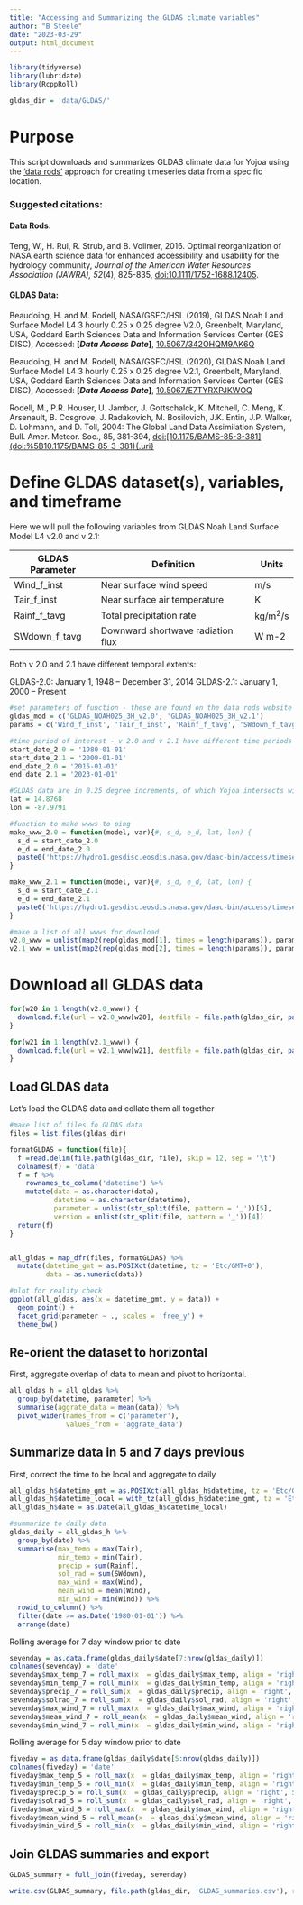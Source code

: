 ```yaml
---
title: "Accessing and Summarizing the GLDAS climate variables"
author: "B Steele"
date: "2023-03-29"
output: html_document
---
```


```r
library(tidyverse)
library(lubridate)
library(RcppRoll)

gldas_dir = 'data/GLDAS/'
```

# Purpose

This script downloads and summarizes GLDAS climate data for Yojoa using the ['data rods'](https://disc.gsfc.nasa.gov/information/tools?title=Hydrology%20Data%20Rods) approach for creating timeseries data from a specific location.

### Suggested citations:

#### Data Rods:

Teng, W., H. Rui, R. Strub, and B. Vollmer, 2016. Optimal reorganization of NASA earth science data for enhanced accessibility and usability for the hydrology community, *Journal of the American Water Resources Association (JAWRA), 52*(4), 825-835, [doi:10.1111/1752-1688.12405](http://onlinelibrary.wiley.com/doi/10.1111/1752-1688.12405/abstract).

#### GLDAS Data:

Beaudoing, H. and M. Rodell, NASA/GSFC/HSL (2019), GLDAS Noah Land Surface Model L4 3 hourly 0.25 x 0.25 degree V2.0, Greenbelt, Maryland, USA, Goddard Earth Sciences Data and Information Services Center (GES DISC), Accessed: **[*Data Access Date*]**, [10.5067/342OHQM9AK6Q](https://doi.org/10.5067/342OHQM9AK6Q)

Beaudoing, H. and M. Rodell, NASA/GSFC/HSL (2020), GLDAS Noah Land Surface Model L4 3 hourly 0.25 x 0.25 degree V2.1, Greenbelt, Maryland, USA, Goddard Earth Sciences Data and Information Services Center (GES DISC), Accessed: **[*Data Access Date*]**, [10.5067/E7TYRXPJKWOQ](https://doi.org/10.5067/E7TYRXPJKWOQ)

Rodell, M., P.R. Houser, U. Jambor, J. Gottschalck, K. Mitchell, C. Meng, K. Arsenault, B. Cosgrove, J. Radakovich, M. Bosilovich, J.K. Entin, J.P. Walker, D. Lohmann, and D. Toll, 2004: The Global Land Data Assimilation System, Bull. Amer. Meteor. Soc., 85, 381-394, [doi:[10.1175/BAMS-85-3-381](doi:%5B10.1175/BAMS-85-3-381){.uri}](https://doi.org/10.1175/BAMS-85-3-381)

# Define GLDAS dataset(s), variables, and timeframe

Here we will pull the following variables from GLDAS Noah Land Surface Model L4 v2.0 and v 2.1:

| GLDAS Parameter | Definition                        | Units     |
|-----------------|-----------------------------------|-----------|
| Wind_f\_inst    | Near surface wind speed           | m/s       |
| Tair_f\_inst    | Near surface air temperature      | K         |
| Rainf_f\_tavg   | Total precipitation rate          | kg/m^2^/s |
| SWdown_f\_tavg  | Downward shortwave radiation flux | W m-2     |

Both v 2.0 and 2.1 have different temporal extents:

GLDAS-2.0: January 1, 1948 -- December 31, 2014 GLDAS-2.1: January 1, 2000 -- Present

```r
#set parameters of function - these are found on the data rods website linked above
gldas_mod = c('GLDAS_NOAH025_3H_v2.0', 'GLDAS_NOAH025_3H_v2.1')
params = c('Wind_f_inst', 'Tair_f_inst', 'Rainf_f_tavg', 'SWdown_f_tavg')

#time period of interest - v 2.0 and v 2.1 have different time periods of coverage, and to keep the download from hanging, you have to have separate start/end dates
start_date_2.0 = '1980-01-01'
start_date_2.1 = '2000-01-01'
end_date_2.0 = '2015-01-01'
end_date_2.1 = '2023-01-01'

#GLDAS data are in 0.25 degree increments, of which Yojoa intersects with a few kernels, the following degrees would prioritize the kernel over the most water area of Yojoa
lat = 14.8768
lon = -87.9791

#function to make wwws to ping
make_www_2.0 = function(model, var){#, s_d, e_d, lat, lon) {
  s_d = start_date_2.0
  e_d = end_date_2.0
  paste0('https://hydro1.gesdisc.eosdis.nasa.gov/daac-bin/access/timeseries.cgi?variable=GLDAS2:', model, ':', var, '&startDate=', s_d, 'T00:00&endDate=', e_d, 'T21:00&location=GEOM:POINT(', lon, ',%20', lat, ')&type=asc2')
}

make_www_2.1 = function(model, var){#, s_d, e_d, lat, lon) {
  s_d = start_date_2.1
  e_d = end_date_2.1
  paste0('https://hydro1.gesdisc.eosdis.nasa.gov/daac-bin/access/timeseries.cgi?variable=GLDAS2:', model, ':', var, '&startDate=', s_d, 'T00:00&endDate=', e_d, 'T21:00&location=GEOM:POINT(', lon, ',%20', lat, ')&type=asc2')
}

#make a list of all wwws for download
v2.0_www = unlist(map2(rep(gldas_mod[1], times = length(params)), params, make_www_2.0))
v2.1_www = unlist(map2(rep(gldas_mod[2], times = length(params)), params, make_www_2.1))
```

# Download all GLDAS data

```r
for(w20 in 1:length(v2.0_www)) {
  download.file(url = v2.0_www[w20], destfile = file.path(gldas_dir, paste0(rep(gldas_mod[1], length(params))[w20], '_', params[w20], '.csv')))
}

for(w21 in 1:length(v2.1_www)) {
  download.file(url = v2.1_www[w21], destfile = file.path(gldas_dir, paste0(rep(gldas_mod[2], length(params))[w21], '_', params[w21], '.csv')))
}
```

## Load GLDAS data

Let's load the GLDAS data and collate them all together

```r
#make list of files fo GLDAS data
files = list.files(gldas_dir)

formatGLDAS = function(file){
  f =read.delim(file.path(gldas_dir, file), skip = 12, sep = '\t')
  colnames(f) = 'data'
  f = f %>%
    rownames_to_column('datetime') %>% 
    mutate(data = as.character(data),
           datetime = as.character(datetime),
           parameter = unlist(str_split(file, pattern = '_'))[5],
           version = unlist(str_split(file, pattern = '_'))[4])
  return(f)
}


all_gldas = map_dfr(files, formatGLDAS) %>% 
  mutate(datetime_gmt = as.POSIXct(datetime, tz = 'Etc/GMT+0'),
         data = as.numeric(data))

#plot for reality check
ggplot(all_gldas, aes(x = datetime_gmt, y = data)) +
  geom_point() +
  facet_grid(parameter ~ ., scales = 'free_y') +
  theme_bw()

```

## Re-orient the dataset to horizontal

First, aggregate overlap of data to mean and pivot to horizontal.

```r
all_gldas_h = all_gldas %>% 
  group_by(datetime, parameter) %>% 
  summarise(aggrate_data = mean(data)) %>% 
  pivot_wider(names_from = c('parameter'),
              values_from = 'aggrate_data')
```

## Summarize data in 5 and 7 days previous

First, correct the time to be local and aggregate to daily

```r
all_gldas_h$datetime_gmt = as.POSIXct(all_gldas_h$datetime, tz = 'Etc/GMT+0')#all GLDAS is in GMT
all_gldas_h$datetime_local = with_tz(all_gldas_h$datetime_gmt, tz = 'Etc/GMT+6') #NOTE TZ IS INTENTIONALLY INVERTED
all_gldas_h$date = as.Date(all_gldas_h$datetime_local)

#summarize to daily data
gldas_daily = all_gldas_h %>% 
  group_by(date) %>% 
  summarise(max_temp = max(Tair),
            min_temp = min(Tair),
            precip = sum(Rainf),
            sol_rad = sum(SWdown),
            max_wind = max(Wind),
            mean_wind = mean(Wind),
            min_wind = min(Wind)) %>% 
  rowid_to_column() %>% 
  filter(date >= as.Date('1980-01-01')) %>% 
  arrange(date)

```

Rolling average for 7 day window prior to date

```r
sevenday = as.data.frame(gldas_daily$date[7:nrow(gldas_daily)])
colnames(sevenday) = 'date'
sevenday$max_temp_7 = roll_max(x  = gldas_daily$max_temp, align = 'right', 7)
sevenday$min_temp_7 = roll_min(x  = gldas_daily$min_temp, align = 'right', 7)
sevenday$precip_7 = roll_sum(x  = gldas_daily$precip, align = 'right', 7)
sevenday$solrad_7 = roll_sum(x  = gldas_daily$sol_rad, align = 'right', 7)
sevenday$max_wind_7 = roll_max(x  = gldas_daily$max_wind, align = 'right', 7)
sevenday$mean_wind_7 = roll_mean(x  = gldas_daily$mean_wind, align = 'right', 7)
sevenday$min_wind_7 = roll_min(x  = gldas_daily$min_wind, align = 'right', 7)
```

Rolling average for 5 day window prior to date

```r
fiveday = as.data.frame(gldas_daily$date[5:nrow(gldas_daily)])
colnames(fiveday) = 'date'
fiveday$max_temp_5 = roll_max(x  = gldas_daily$max_temp, align = 'right', 5)
fiveday$min_temp_5 = roll_min(x  = gldas_daily$min_temp, align = 'right', 5)
fiveday$precip_5 = roll_sum(x  = gldas_daily$precip, align = 'right', 5)
fiveday$solrad_5 = roll_sum(x  = gldas_daily$sol_rad, align = 'right', 5)
fiveday$max_wind_5 = roll_max(x  = gldas_daily$max_wind, align = 'right', 5)
fiveday$mean_wind_5 = roll_mean(x  = gldas_daily$mean_wind, align = 'right', 5)
fiveday$min_wind_5 = roll_min(x  = gldas_daily$min_wind, align = 'right', 5)
```

## Join GLDAS summaries and export

```r
GLDAS_summary = full_join(fiveday, sevenday)

write.csv(GLDAS_summary, file.path(gldas_dir, 'GLDAS_summaries.csv'), row.names = F)
```
